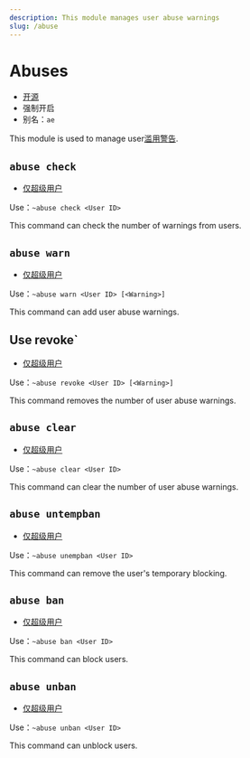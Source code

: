 ```yaml
---
description: This module manages user abuse warnings
slug: /abuse
---
```


# Abuses

-   [开源](/docs/help/faq#为什么有些模块没有开源)
-   强制开启
-   别名：`ae`

This module is used to manage user[滥用警告](abuse_warning).

## `abuse check`

-   [仅超级用户](permissions)

Use：`~abuse check <User ID>`

This command can check the number of warnings from users.

## `abuse warn`

-   [仅超级用户](permissions)

Use：`~abuse warn <User ID> [<Warning>]`

This command can add user abuse warnings.

## Use revoke\`

-   [仅超级用户](permissions)

Use：`~abuse revoke <User ID> [<Warning>]`

This command removes the number of user abuse warnings.

## `abuse clear`

-   [仅超级用户](permissions)

Use：`~abuse clear <User ID>`

This command can clear the number of user abuse warnings.

## `abuse untempban`

-   [仅超级用户](permissions)

Use：`~abuse unempban <User ID>`

This command can remove the user's temporary blocking.

## `abuse ban`

-   [仅超级用户](permissions)

Use：`~abuse ban <User ID>`

This command can block users.

## `abuse unban`

-   [仅超级用户](permissions)

Use：`~abuse unban <User ID>`

This command can unblock users.
